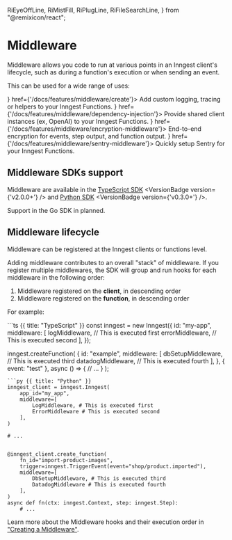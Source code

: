   RiEyeOffLine,
  RiMistFill,
  RiPlugLine,
  RiFileSearchLine,
} from "@remixicon/react";

# Middleware

Middleware allows you code to run at various points in an Inngest client's lifecycle, such as during a function's execution or when sending an event. 

This can be used for a wide range of uses:

<CardGroup cols={2}>
  <Card title="Custom observability" icon={<RiFileSearchLine className="text-basis h-4 w-4"/>} href={'/docs/features/middleware/create'}>
    Add custom logging, tracing or helpers to your Inngest Functions.
  </Card>
  <Card title="Dependency Injection" icon={<RiPlugLine className="text-basis h-4 w-4" />} href={'/docs/features/middleware/dependency-injection'}>
    Provide shared client instances (ex, OpenAI) to your Inngest Functions.
  </Card>
  <Card title="Encryption Middleware" icon={<RiEyeOffLine className="text-basis h-4 w-4" />} href={'/docs/features/middleware/encryption-middleware'}>
    End-to-end encryption for events, step output, and function output.
  </Card>
  <Card title="Sentry Middleware" icon={<RiMistFill className="text-basis h-4 w-4"/>} href={'/docs/features/middleware/sentry-middleware'}>
    Quickly setup Sentry for your Inngest Functions.
  </Card>
</CardGroup>



## Middleware SDKs support

Middleware are available in the [TypeScript SDK](/docs/reference/middleware/typescript) <VersionBadge version={'v2.0.0+'} /> and [Python SDK](/docs/reference/python/middleware/lifecycle) <VersionBadge version={'v0.3.0+'} />.

Support in the Go SDK in planned.

## Middleware lifecycle

Middleware can be registered at the Inngest clients or functions level.

Adding middleware contributes to an overall "stack" of middleware. If you register multiple middlewares, the SDK will group and run hooks for each middleware in the following order:

1. Middleware registered on the **client**, in descending order
2. Middleware registered on the **function**, in descending order

For example:

<CodeGroup>
```ts {{ title: "TypeScript" }}
const inngest = new Inngest({
  id: "my-app",
  middleware: [
    logMiddleware, // This is executed first
    errorMiddleware, // This is executed second
  ],
});

inngest.createFunction(
  {
    id: "example",
    middleware: [
      dbSetupMiddleware, // This is executed third
      datadogMiddleware, // This is executed fourth
    ],
  },
  { event: "test" },
  async () => {
    // ...
  }
);
```
```py {{ title: "Python" }}
inngest_client = inngest.Inngest(
    app_id="my_app",
    middleware=[
        LogMiddleware, # This is executed first
        ErrorMiddleware # This is executed second
    ],
)

# ...


@inngest_client.create_function(
    fn_id="import-product-images",
    trigger=inngest.TriggerEvent(event="shop/product.imported"),
    middleware=[
        DbSetupMiddleware, # This is executed third
        DatadogMiddleware # This is executed fourth
    ],
)
async def fn(ctx: inngest.Context, step: inngest.Step):
    # ...

```
</CodeGroup>

Learn more about the Middleware hooks and their execution order in ["Creating a Middleware"](/docs/features/middleware/create).